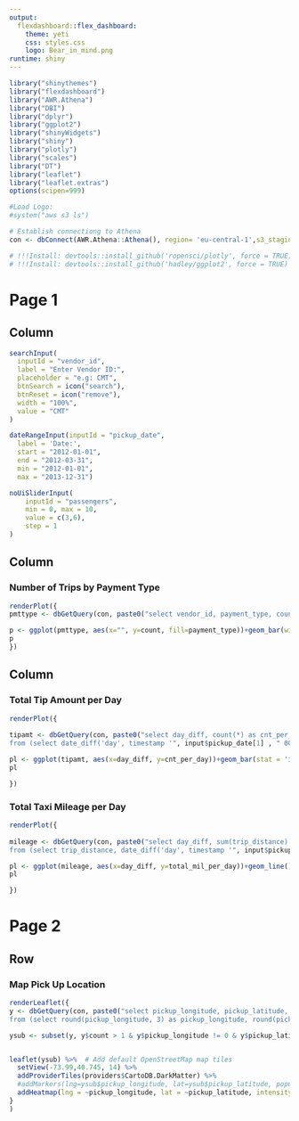 ```yaml
---
output: 
  flexdashboard::flex_dashboard:
    theme: yeti
    css: styles.css
    logo: Bear_in_mind.png
runtime: shiny
---
```



```r
library("shinythemes")
library("flexdashboard")
library("AWR.Athena")
library("DBI")
library("dplyr")
library("ggplot2")
library("shinyWidgets")
library("shiny")
library("plotly")
library("scales")
library("DT")
library("leaflet")
library("leaflet.extras")
options(scipen=999)

#Load Logo:
#system("aws s3 ls")

# Establish connectiong to Athena
con <- dbConnect(AWR.Athena::Athena(), region= 'eu-central-1',s3_staging_dir='s3://aws-athena-query-results-081365034257-eu-central-1/', schema_name= 'default')

# !!!Install: devtools::install_github('ropensci/plotly', force = TRUE)
# !!!Install: devtools::install_github('hadley/ggplot2', force = TRUE)
```


Page 1
=====================================  

Column {.sidebar}
-------------------------------------
```r
searchInput(
  inputId = "vendor_id", 
  label = "Enter Vendor ID:", 
  placeholder = "e.g: CMT", 
  btnSearch = icon("search"), 
  btnReset = icon("remove"), 
  width = "100%",
  value = "CMT"
)

dateRangeInput(inputId = "pickup_date", 
  label = 'Date:', 
  start = "2012-01-01", 
  end = "2012-03-31", 
  min = "2012-01-01",
  max = "2013-12-31")

noUiSliderInput(
    inputId = "passengers",
    min = 0, max = 10,
    value = c(3,6),
    step = 1
)


```


Column {data-width=600}
-------------------------------------
    
### Number of Trips by Payment Type
    
```r
renderPlot({
pmttype <- dbGetQuery(con, paste0("select vendor_id, payment_type, count(*) as count from my_database.nyc_taxi where vendor_id like '", input$vendor_id, "' and pickup_datetime between timestamp '", input$pickup_date[1], " 00:00:00' and timestamp '", input$pickup_date[2], " 00:00:00' and passenger_count between ", input$passengers[1], " and ", input$passengers[2], " group by payment_type, vendor_id"))

p <- ggplot(pmttype, aes(x="", y=count, fill=payment_type))+geom_bar(width = 1, stat = 'identity') + coord_polar("y", start=0)
p                
})
```
   
Column {data-width=450}
-------------------------------------
   
### Total Tip Amount per Day

```r

renderPlot({
  
tipamt <- dbGetQuery(con, paste0("select day_diff, count(*) as cnt_per_day
from (select date_diff('day', timestamp '", input$pickup_date[1] , " 00:00:00', pickup_datetime) as day_diff from my_database.nyc_taxi  where vendor_id like '", input$vendor_id ,"' and pickup_datetime between timestamp '", input$pickup_date[1] , " 00:00:00' and timestamp '", input$pickup_date[2]," 00:00:00' and passenger_count between ", input$passengers[1], " and ", input$passengers[2], ") group by day_diff"))

pl <- ggplot(tipamt, aes(x=day_diff, y=cnt_per_day))+geom_bar(stat = 'identity')
pl

})

```

### Total Taxi Mileage per Day 
    
```r

renderPlot({
  
mileage <- dbGetQuery(con, paste0("select day_diff, sum(trip_distance) as total_mil_per_day
from (select trip_distance, date_diff('day', timestamp '", input$pickup_date[1] , " 00:00:00', pickup_datetime) as day_diff from my_database.nyc_taxi  where vendor_id like '", input$vendor_id ,"' and pickup_datetime between timestamp '", input$pickup_date[1] , " 00:00:00' and timestamp '", input$pickup_date[2]," 00:00:00' and passenger_count between ", input$passengers[1], " and ", input$passengers[2], ") group by day_diff"))

pl <- ggplot(mileage, aes(x=day_diff, y=total_mil_per_day))+geom_line()
pl

})
```

Page 2 {data-orientation=rows}
=====================================     
   
Row {data-height=600}
-------------------------------------

### Map Pick Up Location

```r
renderLeaflet({
y <- dbGetQuery(con, paste0("select pickup_longitude, pickup_latitude, count(*) as count
from (select round(pickup_longitude, 3) as pickup_longitude, round(pickup_latitude, 3) as pickup_latitude from my_database.nyc_taxi where vendor_id like '", input$vendor_id, "' and pickup_datetime between timestamp '", input$pickup_date[1], " 00:00:00' and timestamp '", input$pickup_date[2], " 00:00:00' and passenger_count between ", input$passengers[1], " and ", input$passengers[2], ") group by pickup_longitude, pickup_latitude"))

ysub <- subset(y, y$count > 1 & y$pickup_longitude != 0 & y$pickup_latitude != 0)


leaflet(ysub) %>%  # Add default OpenStreetMap map tiles
  setView(-73.99,40.745, 14) %>%
  addProviderTiles(providers$CartoDB.DarkMatter) %>%
  #addMarkers(lng=ysub$pickup_longitude, lat=ysub$pickup_latitude, popup="The birthplace of R")
  addHeatmap(lng = ~pickup_longitude, lat = ~pickup_latitude, intensity = ~(count/max(ysub$count)))
}
)

```